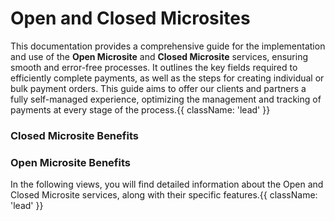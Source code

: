 

<HeroPattern />

# Open and Closed Microsites

This documentation provides a comprehensive guide for the implementation and use of the **Open Microsite** and **Closed Microsite** services, ensuring smooth and error-free processes. It outlines the key fields required to efficiently complete payments, as well as the steps for creating individual or bulk payment orders. This guide aims to offer our clients and partners a fully self-managed experience, optimizing the management and tracking of payments at every stage of the process.{{ className: 'lead' }}

### Closed Microsite Benefits

<BenefitsIntroductionClosed/>

### Open Microsite Benefits

<BenefitsIntroductionOpen/>

In the following views, you will find detailed information about the Open and Closed Microsite services, along with their specific features.{{ className: 'lead' }}
